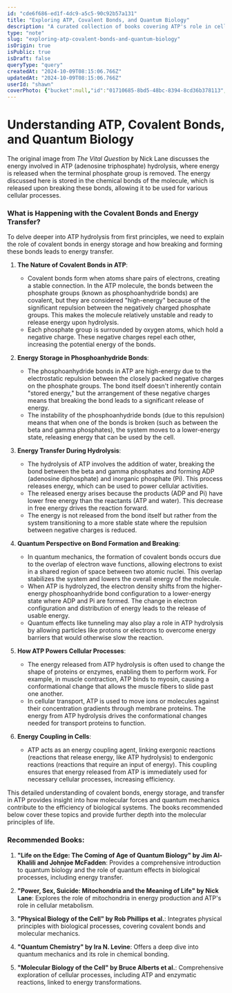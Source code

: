 ```yaml
---
id: "cde6f686-ed1f-4dc9-a5c5-90c92b57a131"
title: "Exploring ATP, Covalent Bonds, and Quantum Biology"
description: "A curated collection of books covering ATP's role in cellular processes, the nature of covalent bonds, quantum biology, and biophysics."
type: "note"
slug: "exploring-atp-covalent-bonds-and-quantum-biology"
isOrigin: true
isPublic: true
isDraft: false
queryType: "query"
createdAt: "2024-10-09T08:15:06.766Z"
updatedAt: "2024-10-09T08:15:06.766Z"
userId: "shawn"
coverPhoto: {"bucket":null,"id":"01710685-8bd5-48bc-8394-8cd36b378113","path":null,"url":"https://files.oaiusercontent.com/file-AqMwM78ismPRrIhnzccHRsEj?se=2024-10-09T03%3A25%3A38Z&sp=r&sv=2024-08-04&sr=b&rscc=max-age%3D299%2C%20immutable%2C%20private&rscd=attachment%3B%20filename%3DD0281FCF-9251-4821-8108-012F9192E5EF.jpeg&sig=u71/Ac1tR0LIPBucLOLxl570KmHKyosJNDWtv0oyqes%3D","alt":"D0281FCF-9251-4821-8108-012F9192E5EF.jpeg","caption":"","category":"default"}
---
```


# Understanding ATP, Covalent Bonds, and Quantum Biology

The original image from *The Vital Question* by Nick Lane discusses the energy involved in ATP (adenosine triphosphate) hydrolysis, where energy is released when the terminal phosphate group is removed. The energy discussed here is stored in the chemical bonds of the molecule, which is released upon breaking these bonds, allowing it to be used for various cellular processes.

### What is Happening with the Covalent Bonds and Energy Transfer?

To delve deeper into ATP hydrolysis from first principles, we need to explain the role of covalent bonds in energy storage and how breaking and forming these bonds leads to energy transfer.

1. **The Nature of Covalent Bonds in ATP**:
   - Covalent bonds form when atoms share pairs of electrons, creating a stable connection. In the ATP molecule, the bonds between the phosphate groups (known as phosphoanhydride bonds) are covalent, but they are considered "high-energy" because of the significant repulsion between the negatively charged phosphate groups. This makes the molecule relatively unstable and ready to release energy upon hydrolysis.
   - Each phosphate group is surrounded by oxygen atoms, which hold a negative charge. These negative charges repel each other, increasing the potential energy of the bonds.

2. **Energy Storage in Phosphoanhydride Bonds**:
   - The phosphoanhydride bonds in ATP are high-energy due to the electrostatic repulsion between the closely packed negative charges on the phosphate groups. The bond itself doesn't inherently contain "stored energy," but the arrangement of these negative charges means that breaking the bond leads to a significant release of energy.
   - The instability of the phosphoanhydride bonds (due to this repulsion) means that when one of the bonds is broken (such as between the beta and gamma phosphates), the system moves to a lower-energy state, releasing energy that can be used by the cell.

3. **Energy Transfer During Hydrolysis**:
   - The hydrolysis of ATP involves the addition of water, breaking the bond between the beta and gamma phosphates and forming ADP (adenosine diphosphate) and inorganic phosphate (Pi). This process releases energy, which can be used to power cellular activities.
   - The released energy arises because the products (ADP and Pi) have lower free energy than the reactants (ATP and water). This decrease in free energy drives the reaction forward.
   - The energy is not released from the bond itself but rather from the system transitioning to a more stable state where the repulsion between negative charges is reduced.

4. **Quantum Perspective on Bond Formation and Breaking**:
   - In quantum mechanics, the formation of covalent bonds occurs due to the overlap of electron wave functions, allowing electrons to exist in a shared region of space between two atomic nuclei. This overlap stabilizes the system and lowers the overall energy of the molecule.
   - When ATP is hydrolyzed, the electron density shifts from the higher-energy phosphoanhydride bond configuration to a lower-energy state where ADP and Pi are formed. The change in electron configuration and distribution of energy leads to the release of usable energy.
   - Quantum effects like tunneling may also play a role in ATP hydrolysis by allowing particles like protons or electrons to overcome energy barriers that would otherwise slow the reaction.

5. **How ATP Powers Cellular Processes**:
   - The energy released from ATP hydrolysis is often used to change the shape of proteins or enzymes, enabling them to perform work. For example, in muscle contraction, ATP binds to myosin, causing a conformational change that allows the muscle fibers to slide past one another.
   - In cellular transport, ATP is used to move ions or molecules against their concentration gradients through membrane proteins. The energy from ATP hydrolysis drives the conformational changes needed for transport proteins to function.

6. **Energy Coupling in Cells**:
   - ATP acts as an energy coupling agent, linking exergonic reactions (reactions that release energy, like ATP hydrolysis) to endergonic reactions (reactions that require an input of energy). This coupling ensures that energy released from ATP is immediately used for necessary cellular processes, increasing efficiency.

This detailed understanding of covalent bonds, energy storage, and transfer in ATP provides insight into how molecular forces and quantum mechanics contribute to the efficiency of biological systems. The books recommended below cover these topics and provide further depth into the molecular principles of life.

### Recommended Books:

1. **"Life on the Edge: The Coming of Age of Quantum Biology" by Jim Al-Khalili and Johnjoe McFadden**: Provides a comprehensive introduction to quantum biology and the role of quantum effects in biological processes, including energy transfer.

2. **"Power, Sex, Suicide: Mitochondria and the Meaning of Life" by Nick Lane**: Explores the role of mitochondria in energy production and ATP's role in cellular metabolism.

3. **"Physical Biology of the Cell" by Rob Phillips et al.**: Integrates physical principles with biological processes, covering covalent bonds and molecular mechanics.

4. **"Quantum Chemistry" by Ira N. Levine**: Offers a deep dive into quantum mechanics and its role in chemical bonding.

5. **"Molecular Biology of the Cell" by Bruce Alberts et al.**: Comprehensive exploration of cellular processes, including ATP and enzymatic reactions, linked to energy transformations.
